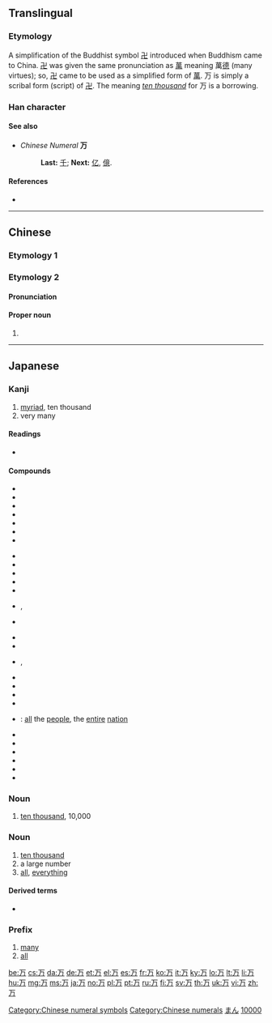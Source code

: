 {{also|萬|方}}
{{character info/new}}

==Translingual==
{{stroke order|type=animate}}
{{stroke order|strokes=3}}

===Etymology===
{{Han etym}}
A simplification of the Buddhist symbol [[卍]] introduced when Buddhism came to China. [[卍]] was given the same pronunciation as [[萬]] meaning 萬[[德]] (many virtues); so, [[卍]] came to be used as a simplified form of [[萬]]. 万 is simply a scribal form (script) of [[卍]]. The meaning ''[[ten thousand]]'' for 万 is a borrowing.

===Han character===
{{Han char|rn=1|rad=一|as=02|sn=3|four=10227|canj=MS|ids=⿱一⿰丿𠃌}}

====See also====
* ''Chinese Numeral'' '''万'''
*: '''Last:''' [[千]]; '''Next:''' [[亿]], [[億]].

====References====
* {{Han ref|kx=0076.030|dkj=00010|dj=0137.070|hdz=10009.030|uh=4E07|ud=19975|bh=C945|bd=51525}}

[[Category:Chinese numeral symbols]]
[[Category:Chinese numerals]]

----

==Chinese==

===Etymology 1===
{{zh-see|萬}}

===Etymology 2===
{{zh-forms}}

====Pronunciation====
{{zh-pron
|m=mò
|c=mak6
|h=pfs=
|md=
|mn=
|w=
|oc=2
|mc=2
|cat=proper
}}

====Proper noun====
{{zh-proper noun}}

# {{zh-only used in|万俟}}

----

==Japanese==

===Kanji===
{{ja-kanji|grade=2|rs=一02|style=s|kyu=萬}}

# [[myriad]], ten thousand
# very many

====Readings====
* {{ja-readings
|goon=[[もん]] (mon) {{qualifier|non-[[w:Jōyō kanji|Jōyō]] reading}}
|kanon=[[ばん]] (ban)
|kanyoon=[[まん]] (man)
|kun=[[よろず]] (yorozu)
|nanori=[[かず]] (kazu), [[ま]] (ma), [[ゆる]] (yuru)}}

====Compounds====
{{top4}}
* {{ja-r|万一|まんいち}}
* {{ja-r|万引|まんびき}}
* {{ja-r|万屋|よろずや}}
* {{ja-r|万華鏡|まんげきょう}}
* {{ja-r|万感|ばんかん}}
* {{ja-r|万機|まんき}}
* {{ja-r|万芸|ばんげい}}
{{mid4}}
* {{ja-r|万古|ばんこ}}
* {{ja-r|万劫|ばんごう}}
* {{ja-r|万才|まんさい}}
* {{ja-r|万作|まんさく}}
* {{ja-r|万死|ばんし}}
* {{ja-r|万寿|ばんじゅ}}, {{ja-r|万寿|まんじゅ}}
* {{ja-r|万丈|ばんじょう}}
{{mid4}}
* {{ja-r|万乗|ばんじょう}}
* {{ja-r|万状|ばんじょう}}
* {{ja-r|万善|まんぜん}}, {{ja-r|万全|まんぜん}}
* {{ja-r|万灯|まんどう}}
* {{ja-r|万博|ばんぱく}}
* {{ja-r|万歩計|まんぽけい}}
* {{ja-r|万万|ばんばん}}
{{mid4}}
* {{ja-r|万民|ばんみん}}: [[all]] the [[people]], the [[entire]] [[nation]]
* {{ja-r|万有|ばんゆう}}
* {{ja-r|万葉仮名|まんようがな}}
* {{ja-r|万葉集|まんようしゅう}}
* {{ja-r|万力|まんりき}}
* {{ja-r|万斛|ばんこく}}
* {{ja-r|万軍|ばんぐん}}
{{bottom}}

===Noun===
{{ja-noun|まん|kyu=萬}}

# [[ten thousand]], 10,000

===Noun===
{{ja-noun|よろず|kyu=萬}}

# [[ten thousand]]
# a large number
# [[all]], [[everything]]

====Derived terms====
* {{ja-r|万が一|まんがいち}}

===Prefix===
{{ja-pos|ばん|prefix|kyu=萬}}

# [[many]]
# [[all]]

[[Category:Japanese basic words|まん]]
[[Category:Japanese numeral symbols|10000]]

[[be:万]]
[[cs:万]]
[[da:万]]
[[de:万]]
[[et:万]]
[[el:万]]
[[es:万]]
[[fr:万]]
[[ko:万]]
[[it:万]]
[[ky:万]]
[[lo:万]]
[[lt:万]]
[[li:万]]
[[hu:万]]
[[mg:万]]
[[ms:万]]
[[ja:万]]
[[no:万]]
[[pl:万]]
[[pt:万]]
[[ru:万]]
[[fi:万]]
[[sv:万]]
[[th:万]]
[[uk:万]]
[[vi:万]]
[[zh:万]]